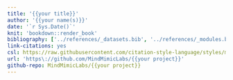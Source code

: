 ```yaml
---
title: '{{your title}}'
author: '{{your name(s)}}'
date: '`r Sys.Date()`'
knit: 'bookdown::render_book'
bibliography: ['../references/_datasets.bib', '../references/_modules.bib', '../references/_packages.bib', '../references/_references.bib', '../references/_tools.bib']
link-citations: yes
csl: https://raw.githubusercontent.com/citation-style-language/styles/master/ieee.csl
url: 'https\://github.com/MindMimicLabs/{{your project}}'
github-repo: MindMimicLabs/{{your project}}
---
```

